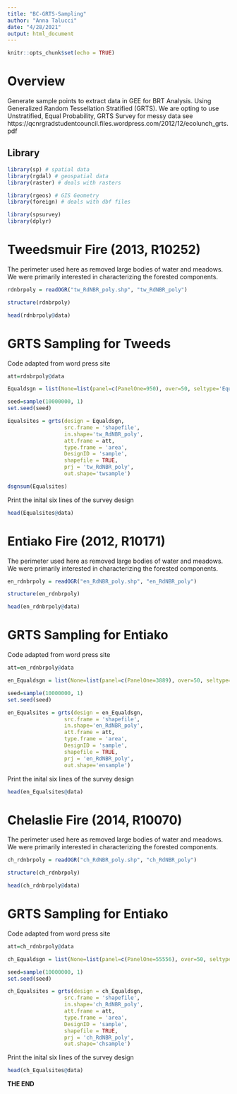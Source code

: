 ```yaml
---
title: "BC-GRTS-Sampling"
author: "Anna Talucci"
date: "4/28/2021"
output: html_document
---
```



```r
knitr::opts_chunk$set(echo = TRUE)
```

# Overview
Generate sample points to extract data in GEE for BRT Analysis. Using Generalized Random Tessellation
Stratified (GRTS). We are opting to use Unstratified, Equal Probability, GRTS Survey for messy data see https://qcnrgradstudentcouncil.files.wordpress.com/2012/12/ecolunch_grts.pdf






## Library
```r
library(sp) # spatial data
library(rgdal) # geospatial data
library(raster) # deals with rasters

library(rgeos) # GIS Geometry
library(foreign) # deals with dbf files

library(spsurvey) 
library(dplyr)
```


# Tweedsmuir Fire (2013, R10252)

The perimeter used here as removed large bodies of water and meadows. We were primarily interested in characterizing the forested components. 

```r
rdnbrpoly = readOGR("tw_RdNBR_poly.shp", "tw_RdNBR_poly") 
```

```r
structure(rdnbrpoly)
```

```r
head(rdnbrpoly@data)
```

# GRTS Sampling for Tweeds
 Code adapted from word press site
```r
att=rdnbrpoly@data
```

```r
Equaldsgn = list(None=list(panel=c(PanelOne=950), over=50, seltype='Equal'))
```

```r
seed=sample(10000000, 1)
set.seed(seed)
```

```r
Equalsites = grts(design = Equaldsgn, 
                  src.frame = 'shapefile',
                  in.shape='tw_RdNBR_poly',
                  att.frame = att,
                  type.frame = 'area',
                  DesignID = 'sample',
                  shapefile = TRUE,
                  prj = 'tw_RdNBR_poly',
                  out.shape='twsample')
```

```r
dsgnsum(Equalsites)
```
Print the inital six lines of the survey  design
```r
head(Equalsites@data)
```


# Entiako Fire (2012, R10171)
The perimeter used here as removed large bodies of water and meadows. We were primarily interested in characterizing the forested components. 

```r
en_rdnbrpoly = readOGR("en_RdNBR_poly.shp", "en_RdNBR_poly") 
```

```r
structure(en_rdnbrpoly)
```

```r
head(en_rdnbrpoly@data)
```

# GRTS Sampling for Entiako
Code adapted from word press site
```r
att=en_rdnbrpoly@data
```

```r
en_Equaldsgn = list(None=list(panel=c(PanelOne=3889), over=50, seltype='Equal'))
```

```r
seed=sample(10000000, 1)
set.seed(seed)
```

```r
en_Equalsites = grts(design = en_Equaldsgn, 
                  src.frame = 'shapefile',
                  in.shape='en_RdNBR_poly',
                  att.frame = att,
                  type.frame = 'area',
                  DesignID = 'sample',
                  shapefile = TRUE,
                  prj = 'en_RdNBR_poly',
                  out.shape='ensample')
```

Print the inital six lines of the survey  design
```r
head(en_Equalsites@data)
```

# Chelaslie Fire (2014, R10070)
The perimeter used here as removed large bodies of water and meadows. We were primarily interested in characterizing the forested components. 

```r
ch_rdnbrpoly = readOGR("ch_RdNBR_poly.shp", "ch_RdNBR_poly") 
```

```r
structure(ch_rdnbrpoly)
```

```r
head(ch_rdnbrpoly@data)
```

# GRTS Sampling for Entiako
Code adapted from word press site
```r
att=ch_rdnbrpoly@data
```

```r
ch_Equaldsgn = list(None=list(panel=c(PanelOne=55556), over=50, seltype='Equal'))
```

```r
seed=sample(10000000, 1)
set.seed(seed)
```

```r
ch_Equalsites = grts(design = ch_Equaldsgn, 
                  src.frame = 'shapefile',
                  in.shape='ch_RdNBR_poly',
                  att.frame = att,
                  type.frame = 'area',
                  DesignID = 'sample',
                  shapefile = TRUE,
                  prj = 'ch_RdNBR_poly',
                  out.shape='chsample')
```

Print the inital six lines of the survey  design
```r
head(ch_Equalsites@data)
```



**THE END**
